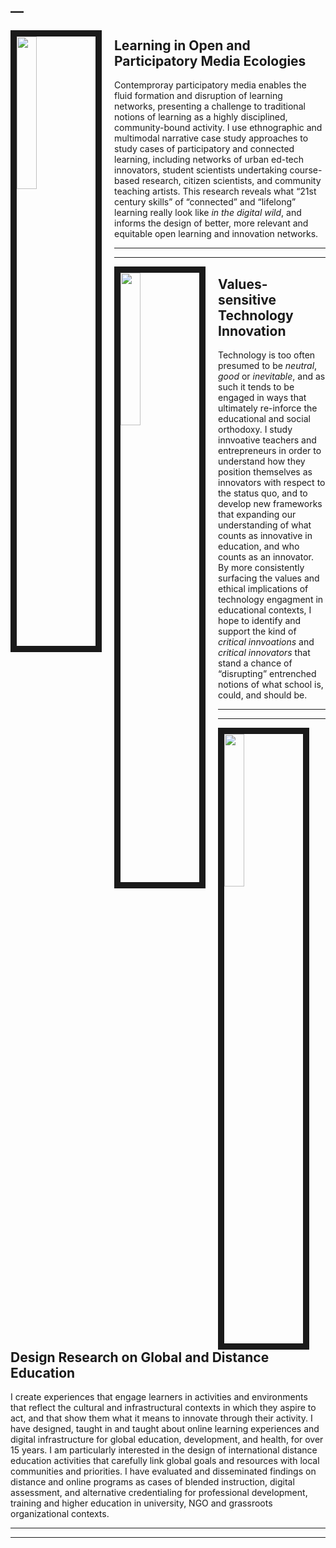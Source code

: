 ---
---

<link rel="stylesheet" href="styles.css" type="text/css">

<img src="./images/edtech_network.jpg" style="width:25%; border:10px solid; margin-right: 20px" align="left">

## Learning in Open and Participatory Media Ecologies

Contemproray participatory media enables the fluid formation and disruption of learning networks, presenting a challenge to traditional notions of learning as a highly disciplined, community-bound activity. I use ethnographic and multimodal narrative case study approaches to study cases of participatory and connected learning, including networks of urban ed-tech innovators, student scientists undertaking course-based research, citizen scientists, and community teaching artists. This research reveals what "21st century skills" of "connected" and "lifelong" learning really look like *in the digital wild*, and informs the design of better, more relevant and equitable open learning and innovation networks. 

******
*******

<link rel="stylesheet" href="styles.css" type="text/css">

<img src="./images/tpack.jpg" style="width:25%; border:10px solid; margin-right: 20px" align="left">

## Values-sensitive Technology Innovation

Technology is too often presumed to be *neutral*, *good* or *inevitable*, and as such it tends to be engaged in ways that ultimately re-inforce the educational and social orthodoxy.  I study innvoative teachers and entrepreneurs in order to understand how they position themselves as innovators with respect to the status quo, and to develop new frameworks that expanding our understanding of what counts as innovative in education, and who counts as an innovator. By more consistently surfacing the values and ethical implications of technology engagment in educational contexts, I hope to identify and support the kind of *critical innvoations* and *critical innovators* that stand a chance of "disrupting" entrenched notions of what school is, could, and should be.  

************
******

<img src="./images/health_sys_trans.jpg" style="width:25%; border:10px solid; margin-right: 20px" align="left">

## Design Research on Global and Distance Education

I create experiences that engage learners in activities and environments that reflect the cultural and infrastructural contexts in which they aspire to act, and that show them what it means to innovate through their activity. I have designed, taught in and taught about online learning experiences and digital infrastructure for global education, development, and health, for over 15 years.  I am particularly interested in the design of international distance education activities that carefully link global goals and resources with local communities and priorities.  I have evaluated and disseminated findings on distance and online programs as cases of blended instruction, digital assessment, and alternative credentialing for professional development, training and higher education in university, NGO and grassroots organizational contexts. 

******
******

